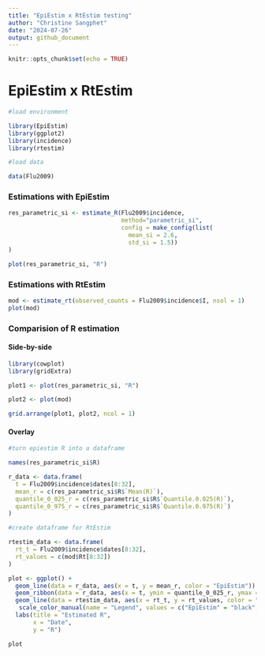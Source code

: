 ```yaml
---
title: "EpiEstim x RtEstim testing"
author: "Christine Sangphet"
date: "2024-07-26"
output: github_document
---
```


```r
knitr::opts_chunk$set(echo = TRUE)
```

# **EpiEstim x RtEstim**

```r
#load environment

library(EpiEstim)
library(ggplot2)
library(incidence)
library(rtestim)
```

```r
#load data

data(Flu2009)
```

### **Estimations with EpiEstim**

```r
res_parametric_si <- estimate_R(Flu2009$incidence, 
                                method="parametric_si",
                                config = make_config(list(
                                  mean_si = 2.6, 
                                  std_si = 1.5))
)
```

```r
plot(res_parametric_si, "R")
```

### **Estimations with RtEstim**

```r
mod <- estimate_rt(observed_counts = Flu2009$incidence$I, nsol = 1)
plot(mod)
```

### Comparision of R estimation

#### Side-by-side

```r
library(cowplot)
library(gridExtra)

plot1 <- plot(res_parametric_si, "R")

plot2 <- plot(mod)

grid.arrange(plot1, plot2, ncol = 1)
```

#### Overlay

```r
#turn epiestim R into a dataframe 

names(res_parametric_si$R)
```

```r
r_data <- data.frame(
  t = Flu2009$incidence$dates[8:32],
  mean_r = c(res_parametric_si$R$`Mean(R)`),
  quantile_0_025_r = c(res_parametric_si$R$`Quantile.0.025(R)`),
  quantile_0_975_r = c(res_parametric_si$R$`Quantile.0.975(R)`)
)

#create dataframe for RtEstim

rtestim_data <- data.frame(
  rt_t = Flu2009$incidence$dates[8:32],
  rt_values = c(mod$Rt[8:32])
)

plot <- ggplot() +
  geom_line(data = r_data, aes(x = t, y = mean_r, color = "EpiEstim")) +
  geom_ribbon(data = r_data, aes(x = t, ymin = quantile_0_025_r, ymax = quantile_0_975_r), alpha = 0.2, fill = "black") +
  geom_line(data = rtestim_data, aes(x = rt_t, y = rt_values, color = "RtEstim")) +
   scale_color_manual(name = "Legend", values = c("EpiEstim" = "black", "RtEstim" = "aquamarine4")) +
  labs(title = "Estimated R",
       x = "Date",
       y = "R")

plot
```
